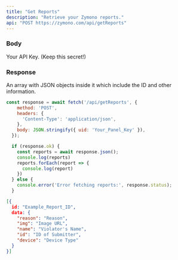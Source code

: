 ---
title: "Get Reports"
description: "Retrieve your Zymono reports."
api: "POST https://zymono.com/api/getReports"
---

### Body

<ParamField body="apiKey" type="string">
  Your API Key. (Keep this secret!)
</ParamField>

### Response

<ResponseField name="Reports" type="array">
  An array with JSON objects inside it which include the ID and other information.
</ResponseField>

<RequestExample>

```js Example Request
const response = await fetch('/api/getReports', {
    method: 'POST',
    headers: {
      'Content-Type': 'application/json',
    },
    body: JSON.stringify({ uid: 'Your_Panel_Key' }),
  });

  if (response.ok) {
    const reports = await response.json();
    console.log(reports)
    reports.forEach(report => {
      console.log(report)
    })
  } else {
    console.error('Error fetching reports:', response.status);
  }
```

</RequestExample>

<ResponseExample>

```json Response
[{
  id: "Example_Report_ID",
  data: {
    "reason": "Reason",
    "img": "Image URL",
    "name": "Violator's Name",
    "id": "ID of Submitter",
    "device": "Device Type"
  }
}]

```

</ResponseExample>

